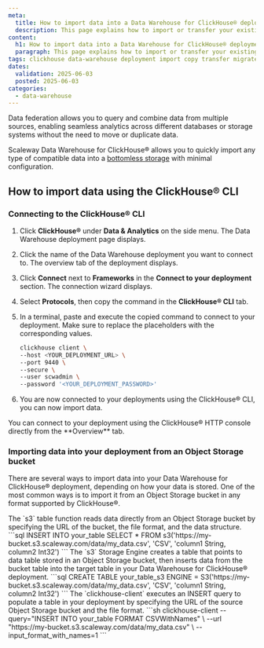```yaml
---
meta:
  title: How to import data into a Data Warehouse for ClickHouse® deployment
  description: This page explains how to import or transfer your existing data into a Scaleway Data Warehouse using ClickHouse®.
content:
  h1: How to import data into a Data Warehouse for ClickHouse® deployment
  paragraph: This page explains how to import or transfer your existing data into a Scaleway Data Warehouse using ClickHouse®.
tags: clickhouse data-warehouse deployment import copy transfer migrate data federation
dates:
  validation: 2025-06-03
  posted: 2025-06-03
categories:
  - data-warehouse
---
```


Data federation allows you to query and combine data from multiple sources, enabling seamless analytics across different databases or storage systems without the need to move or duplicate data. 

Scaleway Data Warehouse for ClickHouse® allows you to quickly import any type of compatible data into a [bottomless storage](/data-warehouse/concepts/#bottomless-storage) with minimal configuration.

## How to import data using the ClickHouse® CLI

### Connecting to the ClickHouse® CLI

1. Click **ClickHouse®** under **Data & Analytics** on the side menu. The Data Warehouse deployment page displays.

2. Click the name of the Data Warehouse deployment you want to connect to. The overview tab of the deployment displays.

3. Click **Connect** next to **Frameworks** in the **Connect to your deployment** section. The connection wizard displays. 

4. Select **Protocols**, then copy the command in the **ClickHouse® CLI** tab.

5. In a terminal, paste and execute the copied command to connect to your deployment. Make sure to replace the placeholders with the corresponding values.

    ```sh
    clickhouse client \
    --host <YOUR_DEPLOYMENT_URL> \
    --port 9440 \
    --secure \
    --user scwadmin \
    --password '<YOUR_DEPLOYMENT_PASSWORD>'
    ```

6. You are now connected to your deployments using the ClickHouse® CLI, you can now import data.

<Message type="tip">
You can connect to your deployment using the ClickHouse® HTTP console directly from the **Overview** tab.
</Message>

### Importing data into your deployment from an Object Storage bucket

There are several ways to import data into your Data Warehouse for ClickHouse® deployment, depending on how your data is stored. One of the most common ways is to import it from an Object Storage bucket in any format supported by ClickHouse®.

<Tabs id="import-data-into-data-warehouse">
<TabsTab label="s3 table function">
The `s3` table function reads data directly from an Object Storage bucket by specifying the URL of the bucket, the file format, and the data structure.
```sql
INSERT INTO your_table
SELECT *
FROM s3('https://my-bucket.s3.scaleway.com/data/my_data.csv', 'CSV', 'column1 String, column2 Int32')
```
</TabsTab>
<TabsTab label="s3 storage engine">
The `s3` Storage Engine creates a table that points to data table stored in an Object Storage bucket, then inserts data from the bucket table into the target table in your Data Warehouse for ClickHouse® deployment.
```sql
    CREATE TABLE your_table_s3
    ENGINE = S3('https://my-bucket.s3.scaleway.com/data/my_data.csv', 'CSV', 'column1 String, column2 Int32')
    ```
</TabsTab>
<TabsTab label="ClickHouse® Client">
The `clickhouse-client` executes an INSERT query to populate a table in your deployment by specifying the URL of the source Object Storage bucket and the file format.
  ```sh
  clickhouse-client --query="INSERT INTO your_table FORMAT CSVWithNames" \
  --url "https://my-bucket.s3.scaleway.com/data/my_data.csv" \
  --input_format_with_names=1
  ```
</TabsTab>
</Tabs>

